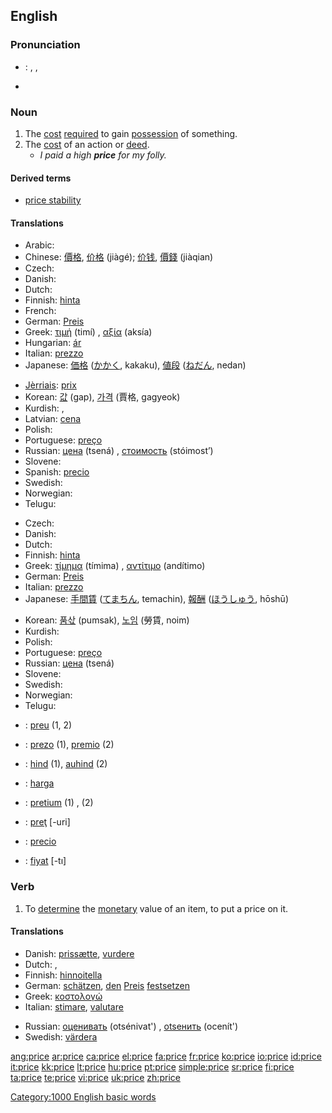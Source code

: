 {{see|Price}}
==English==

===Pronunciation===
* {{italbrac|UK, US}}: {{AHD|prīs}}, {{IPA|/praɪs/}}, {{SAMPA|/praIs/}}
* {{audio|en-us-price.ogg|Audio (US)}}

===Noun===
{{en-noun}}

# The [[cost]] [[require]]d to gain [[possession]] of something.
# The [[cost]] of an action or [[deed]].
#* ''I paid a high '''price''' for my folly.''

====Derived terms====
* [[price stability]]

====Translations====
{{trans-top|cost required to gain possession of something}}
*Arabic: {{Arab|[[ثمن]]}} {{IPAchar|(θáman)}} {{m}}
*Chinese:  [[價格]], [[价格]] (jiàgé); [[价钱]], [[價錢]] (jiàqian) 
*Czech: {{t+|cs|cena|f}}
*Danish: {{t-|da|pris|c}}
*Dutch: {{t+|nl|prijs|m}}
*Finnish: [[hinta]]
*French: {{t+|fr|prix|m}}
*German: [[Preis]] {{m}}
*Greek: [[τιμή]] (timí) {{f}}, [[αξία]] (aksía) {{f}}
*Hungarian: [[ár]]
*Italian: [[prezzo]] {{m}}
*Japanese: [[価格]] ([[かかく]], kakaku), [[値段]] ([[ねだん]], nedan)
{{trans-mid}}
*[[Jèrriais]]: [[prix#Jèrriais|prix]] {{m}}
*Korean: [[값]] (gap), [[가격]] (賈格, gagyeok)
*Kurdish: {{KUchar|[[به‌ها]]}}, {{KUchar|[[نرخ]]}}
*Latvian: [[cena]] {{f}}
*Polish: {{t+|pl|cena|f}}
*Portuguese: [[preço]] {{m}}
*Russian: [[цена]] (tsená) {{f}}, [[стоимость]] (stóimost’) {{f}}
*Slovene: {{t+|sl|cena|f}}
*Spanish: [[precio]] {{m}}
*Swedish: {{t+|sv|pris|n}}
*Norwegian: {{t-|no|pris}}
*Telugu: {{t|te|వెల}}
{{trans-bottom}}

{{trans-top|cost of an action or deed}}
*Czech: {{t+|cs|cena|f}}
*Danish: {{t-|da|pris|c}}
*Dutch: {{t+|nl|prijs|m}}
*Finnish: [[hinta]]
*Greek: [[τίμημα]] (tímima) {{n}}, [[αντίτιμο]] (andítimo) {{n}}
*German: [[Preis]] {{m}}
*Italian: [[prezzo]] {{m}}
*Japanese: [[手間賃]] ([[てまちん]], temachin), [[報酬]] ([[ほうしゅう]], hōshū)
{{trans-mid}}
*Korean: [[품삯]] (pumsak), [[노임]] (勞賃, noim)
*Kurdish: {{KUchar|[[نرخ]]}}
*Polish: {{t+|pl|cena|f}}
*Portuguese: [[preço]] {{m}}
*Russian: [[цена]] (tsená) {{f}}
*Slovene: {{t+|sl|cena|f}}
*Swedish: {{t+|sv|pris|n}}
*Norwegian: {{t-|no|pris}}
*Telugu: {{t|te|ఫలితము}}

{{trans-bottom}}

{{checktrans}}
{{trans-top|Translations to be categorised}}
*{{ttbc|Catalan}}: [[preu]] {{m}} (1, 2)
*{{ttbc|Esperanto}}: [[prezo]] (1), [[premio]] (2)
*{{ttbc|Estonian}}: [[hind]] (1), [[auhind]] (2)
*{{ttbc|Indonesian}}: [[harga]]
{{trans-mid}}
*{{ttbc|Latin}}: [[pretium]] (1) {{n}}, {{t-|la|premium}} {{n}} (2)
*{{ttbc|Romanian}}: [[preţ]] [-uri] {{n}}
*{{ttbc|Spanish}}: [[precio]] {{m}}
*{{ttbc|Turkish}}: [[fiyat]] [-tı]
{{trans-bottom}}

===Verb===
{{en-verb|pric|ing}}

# To [[determine]] the [[monetary]] value of an item, to put a price on it.

====Translations====
{{trans-top|determine or put a price on something}}
*Danish: [[prissætte]], [[vurdere]]
*Dutch: {{t+|nl|schatten}}, {{t|nl|prijzen}}
*Finnish: [[hinnoitella]]
*German: [[schätzen]], [[den]] [[Preis]] [[festsetzen]]
*Greek: [[κοστολογώ]]
*Italian: [[stimare]], [[valutare]]
{{trans-mid}}
*Russian: [[оценивать]] (otsénivat') {{impf}}, [[оtsенить]] (ocenít') {{pf}}
*Swedish: [[värdera]]
{{trans-bottom}}

[[Category:1000 English basic words]]

[[ang:price]]
[[ar:price]]
[[ca:price]]
[[el:price]]
[[fa:price]]
[[fr:price]]
[[ko:price]]
[[io:price]]
[[id:price]]
[[it:price]]
[[kk:price]]
[[lt:price]]
[[hu:price]]
[[pt:price]]
[[simple:price]]
[[sr:price]]
[[fi:price]]
[[ta:price]]
[[te:price]]
[[vi:price]]
[[uk:price]]
[[zh:price]]